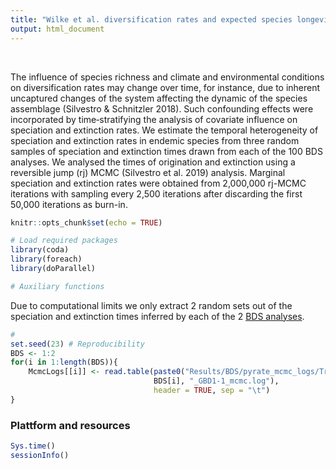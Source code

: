 ```yaml
---
title: "Wilke et al. diversification rates and expected species longevity"
output: html_document
---
```


<br>

The influence of species richness and climate and environmental conditions on diversification rates may change over time, for instance, due to inherent uncaptured changes of the system affecting the dynamic of the species assemblage (Silvestro & Schnitzler 2018). Such confounding effects were incorporated by time‑stratifying the analysis of covariate influence on speciation and extinction rates. 
We estimate the temporal heterogeneity of speciation and extinction rates in endemic species from three random samples of speciation and extinction times drawn from each of the 100 BDS analyses. We analysed the times of origination and extinction using a reversible jump (rj) MCMC (Silvestro et al. 2019) analysis. Marginal speciation and extinction rates were obtained from 2,000,000 rj-MCMC iterations with sampling every 2,500 iterations after discarding the first 50,000 iterations as burn-in. 

```r
knitr::opts_chunk$set(echo = TRUE)
```


```r
# Load required packages
library(coda)
library(foreach)
library(doParallel)

# Auxiliary functions
```


Due to computational limits we only extract 2 random sets out of the speciation and extinction times inferred by each of the 2 [BDS analyses](https://thauffe.github.io/OhridDiatomDiversification/endemic_richness.html).
```r
# 
set.seed(23) # Reproducibility
BDS <- 1:2
for(i in 1:length(BDS)){
    McmcLogs[[i]] <- read.table(paste0("Results/BDS/pyrate_mcmc_logs/TrimBounded_",
                                BDS[i], "_GBD1-1_mcmc.log"), 
                                header = TRUE, sep = "\t")
}

```


### Plattform and resources

```r
Sys.time()
sessionInfo()
```

